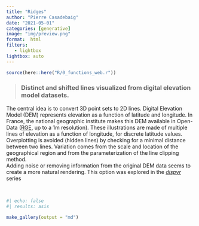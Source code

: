 ```yaml
---
title: "Ridges"
author: "Pierre Casadebaig"
date: "2021-05-01"
categories: [generative]
image: "img/preview.png"
format:  html
filters:
   - lightbox
lightbox: auto
---
```


```r
source(here::here("R/0_functions_web.r"))
```


> ### Distinct and shifted lines visualized from digital elevation model datasets.

The central idea is to convert 3D point sets to 2D lines. Digital Elevation Model (DEM) represents elevation as a function of latitude and longitude. In France, the national geographic institute makes this DEM available in Open-Data ([RGE](https://geoservices.ign.fr/rgealti), up to a 1m resolution). 
These illustrations are made of multiple lines of elevation as a function of longitude, for discrete latitude values. Overplotting is avoided (hidden lines) by checking for a minimal distance between two lines. Variation comes from the scale and location of the geographical region and from the parameterization of the line clipping method.  
Adding noise or removing information from the original DEM data seems to create a more natural rendering. This option was explored in the [*dispyr*](/posts/works/dispyr) series

<br>

::: {.column-body-outset .gallery-flow}
```r
#| echo: false
#| results: asis

make_gallery(output = "md")

```
::: 


